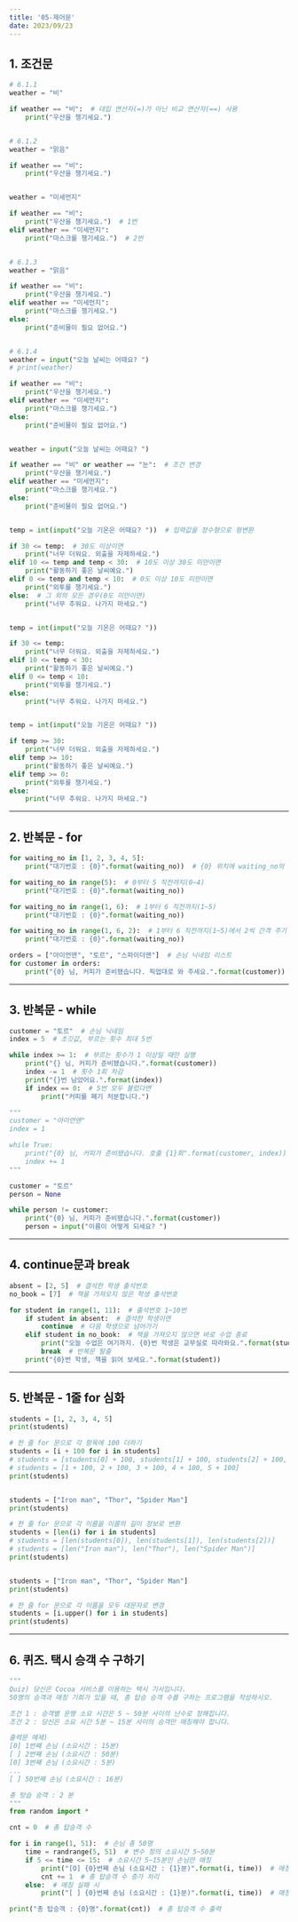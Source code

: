 ```yaml
---
title: '05-제어문'
date: 2023/09/23
---
```


## 1. 조건문

```py
# 6.1.1
weather = "비"

if weather == "비":  # 대입 연산자(=)가 아닌 비교 연산자(==) 사용
    print("우산을 챙기세요.")


# 6.1.2
weather = "맑음"

if weather == "비":
    print("우산을 챙기세요.")


weather = "미세먼지"

if weather == "비":
    print("우산을 챙기세요.")  # 1번
elif weather == "미세먼지":
    print("마스크를 챙기세요.")  # 2번


# 6.1.3
weather = "맑음"

if weather == "비":
    print("우산을 챙기세요.")
elif weather == "미세먼지":
    print("마스크를 챙기세요.")
else:
    print("준비물이 필요 없어요.")


# 6.1.4
weather = input("오늘 날씨는 어때요? ")
# print(weather)

if weather == "비":
    print("우산을 챙기세요.")
elif weather == "미세먼지":
    print("마스크를 챙기세요.")
else:
    print("준비물이 필요 없어요.")


weather = input("오늘 날씨는 어때요? ")

if weather == "비" or weather == "눈":  # 조건 변경
    print("우산을 챙기세요.")
elif weather == "미세먼지":
    print("마스크를 챙기세요.")
else:
    print("준비물이 필요 없어요.")


temp = int(input("오늘 기온은 어때요? "))  # 입력값을 정수형으로 형변환

if 30 <= temp:  # 30도 이상이면
    print("너무 더워요. 외출을 자제하세요.")
elif 10 <= temp and temp < 30:  # 10도 이상 30도 미만이면
    print("활동하기 좋은 날씨예요.")
elif 0 <= temp and temp < 10:  # 0도 이상 10도 미만이면
    print("외투를 챙기세요.")
else:  # 그 외의 모든 경우(0도 미만이면)
    print("너무 추워요. 나가지 마세요.")


temp = int(input("오늘 기온은 어때요? "))

if 30 <= temp:
    print("너무 더워요. 외출을 자제하세요.")
elif 10 <= temp < 30:
    print("활동하기 좋은 날씨예요.")
elif 0 <= temp < 10:
    print("외투를 챙기세요.")
else:
    print("너무 추워요. 나가지 마세요.")


temp = int(input("오늘 기온은 어때요? "))

if temp >= 30:
    print("너무 더워요. 외출을 자제하세요.")
elif temp >= 10:
    print("활동하기 좋은 날씨예요.")
elif temp >= 0:
    print("외투를 챙기세요.")
else:
    print("너무 추워요. 나가지 마세요.")
```

---

## 2. 반복문 - for

```py
for waiting_no in [1, 2, 3, 4, 5]:
    print("대기번호 : {0}".format(waiting_no))  # {0} 위치에 waiting_no의 값이 들어감

for waiting_no in range(5):  # 0부터 5 직전까지(0~4)
    print("대기번호 : {0}".format(waiting_no))

for waiting_no in range(1, 6):  # 1부터 6 직전까지(1~5)
    print("대기번호 : {0}".format(waiting_no))

for waiting_no in range(1, 6, 2):  # 1부터 6 직전까지(1~5)에서 2씩 간격 주기
    print("대기번호 : {0}".format(waiting_no))

orders = ["아이언맨", "토르", "스파이더맨"]  # 손님 닉네임 리스트
for customer in orders:
    print("{0} 님, 커피가 준비됐습니다. 픽업대로 와 주세요.".format(customer))
```

---

## 3. 반복문 - while

```py
customer = "토르"  # 손님 닉네임
index = 5  # 초깃값, 부르는 횟수 최대 5번

while index >= 1:  # 부르는 횟수가 1 이상일 때만 실행
    print("{} 님, 커피가 준비됐습니다.".format(customer))
    index -= 1  # 횟수 1회 차감
    print("{}번 남았어요.".format(index))
    if index == 0:  # 5번 모두 불렀다면
        print("커피를 폐기 처분합니다.")

"""
customer = "아이언맨"
index = 1

while True:
    print("{0} 님, 커피가 준비됐습니다. 호출 {1}회".format(customer, index))
    index += 1
"""

customer = "토르"
person = None

while person != customer:
    print("{0} 님, 커피가 준비됐습니다.".format(customer))
    person = input("이름이 어떻게 되세요? ")
```

---

## 4. continue문과 break

```py
absent = [2, 5]  # 결석한 학생 출석번호
no_book = [7]  # 책을 가져오지 않은 학생 출석번호

for student in range(1, 11):  # 출석번호 1~10번
    if student in absent:  # 결석한 학생이면
        continue  # 다음 학생으로 넘어가기
    elif student in no_book:  # 책을 가져오지 않으면 바로 수업 종료
        print("오늘 수업은 여기까지. {0}번 학생은 교무실로 따라와요.".format(student))
        break  # 반복문 탈출
    print("{0}번 학생, 책을 읽어 보세요.".format(student))
```

---

## 5. 반복문 - 1줄 for 심화

```py
students = [1, 2, 3, 4, 5]
print(students)

# 한 줄 for 문으로 각 항목에 100 더하기
students = [i + 100 for i in students]
# students = [students[0] + 100, students[1] + 100, students[2] + 100, students[3] + 100, students[4] + 100]
# students = [1 + 100, 2 + 100, 3 + 100, 4 + 100, 5 + 100]
print(students)


students = ["Iron man", "Thor", "Spider Man"]
print(students)

# 한 줄 for 문으로 각 이름을 이름의 길이 정보로 변환
students = [len(i) for i in students]
# students = [len(students[0]), len(students[1]), len(students[2])]
# students = [len("Iron man"), len("Thor"), len("Spider Man")]
print(students)


students = ["Iron man", "Thor", "Spider Man"]
print(students)

# 한 줄 for 문으로 각 이름을 모두 대문자로 변경
students = [i.upper() for i in students]
print(students)
```

---

## 6. 퀴즈. 택시 승객 수 구하기

```py
"""
Quiz) 당신은 Cocoa 서비스를 이용하는 택시 기사입니다.
50명의 승객과 매칭 기회가 있을 때, 총 탑승 승객 수를 구하는 프로그램을 작성하시오.

조건 1 : 승객별 운행 소요 시간은 5 ~ 50분 사이의 난수로 정해집니다.
조건 2 : 당신은 소요 시간 5분 ~ 15분 사이의 승객만 매칭해야 합니다.

출력문 예제)
[0] 1번째 손님 (소요시간 : 15분)
[ ] 2번째 손님 (소요시간 : 50분)
[0] 3번째 손님 (소요시간 : 5분)
...
[ ] 50번째 손님 (소요시간 : 16분)

총 탕습 승객 : 2 분
"""
from random import *

cnt = 0  # 총 탑승객 수

for i in range(1, 51):  # 손님 총 50명
    time = randrange(5, 51)  # 변수 정의 소요시간 5~50분
    if 5 <= time <= 15:  # 소요시간 5~15분인 손님만 매칭
        print("[O] {0}번째 손님 (소요시간 : {1}분)".format(i, time))  # 매칭 성공 출력
        cnt += 1  # 총 탑승객 수 증가 처리
    else:  # 매칭 실패 시
        print("[ ] {0}번째 손님 (소요시간 : {1}분)".format(i, time))  # 매칭 실패 출력

print("총 탑승객 : {0}명".format(cnt))  # 총 탑승객 수 출력
```
